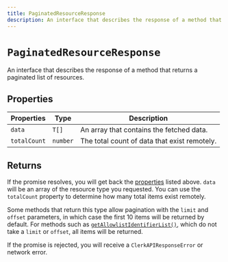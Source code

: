 ```yaml
---
title: PaginatedResourceResponse
description: An interface that describes the response of a method that returns a paginated list of resources.
---
```


# `PaginatedResourceResponse`

An interface that describes the response of a method that returns a paginated list of resources.

## Properties

| Properties | Type | Description |
| - | - | - |
| `data` | `T[]` | An array that contains the fetched data. |
| `totalCount` | `number` | The total count of data that exist remotely. |

## Returns

If the promise resolves, you will get back the [properties](#properties) listed above. `data` will be an array of the resource type you requested. You can use the `totalCount` property to determine how many total items exist remotely.

Some methods that return this type allow pagination with the `limit` and `offset` parameters, in which case the first 10 items will be returned by default. For methods such as [`getAllowlistIdentifierList()`](/docs/references/backend/allowlist/get-allowlist-identifier-list), which do not take a `limit` or `offset`, all items will be returned.

If the promise is rejected, you will receive a `ClerkAPIResponseError` or network error.

